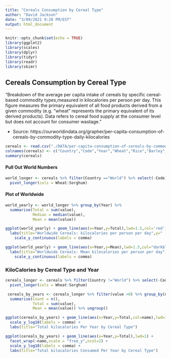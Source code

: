 ```yaml
---
title: "Cereals Consumption by Cereal Type"
author: "David Jackson"
date: "3/09/2021 9:20 PM/EST"
output: html_document
---
```


```r
knitr::opts_chunk$set(echo = TRUE)
library(ggplot2)
library(scales)
library(dplyr)
library(tidyr)
library(readr)
library(skimr)
```

## Cereals Consumption by Cereal Type
"Breakdown of the average per capita intake of cereals by specific cereal-based commodity types,measured in kilocalories per person per day. This figure measures the primary equivalent of all food products derived from a given commodity (e.g. "wheat" represents the primary equivalent of its derived
products). Data refers to cereal food supply at the consumer level but does not account for consumer wastage."

* Source: https://ourworldindata.org/grapher/per-capita-consumption-of-cereals-by-commodity-type-daily-kilocalories

```r
cereals <- read.csv("./DATA/per-capita-consumption-of-cereals-by-commodity-type-daily-kilocalories.csv") 
colnames(cereals) <- c("Country","Code","Year","Wheat","Rice","Barley","Maize","Rye","Oats","Sorghum")
summary(cereals)
```

#### Pull Out World Numbers

```r
world_longer <- cereals %>% filter(Country =="World") %>% select(-Code) %>%
  pivot_longer(cols = Wheat:Sorghum)
```

#### Plot of Worldwide 

```r
world_yearly <- world_longer %>% group_by(Year) %>%
  summarise(Total = sum(value),
            Median = median(value),
            Mean = mean(value))
```
```r
ggplot(world_yearly) + geom_line(aes(x=Year,y=Total),lwd=1.5,col='red') +
  labs(title="Worldwide Cereals: kilocalories per person per day",y=" (x1000)Calories/capita/day") + 
    scale_y_continuous(labels = comma)
```
```r
ggplot(world_yearly) + geom_line(aes(x=Year,y=Mean),lwd=1.5,col="darkblue") +
  labs(title="Worldwide Cereals: Mean kilocalories per person per day",y=" Mean Calories(x1000)/capita/day") + 
    scale_y_continuous(labels = comma)
```

### KiloCalories by Cereal Type and Year

```r
cereals_longer <- cereals %>% filter(Country !="World") %>% select(-Code) %>%
  pivot_longer(cols = Wheat:Sorghum) 

```
```r
 cereals_by_years <- cereals_longer %>% filter(value >0) %>% group_by(name,Year) %>% 
  summarise(Count = n(),
            Total = sum(value),
            Mean = mean(value)) %>% ungroup()
```
```r
ggplot(cereals_by_years) + geom_line(aes(x=Year,y=Total,col=name),lwd=1) +
  scale_y_log10(labels = comma) + 
  labs(title="Total kilocalories Per Year by Cereal Type")
```

```r
ggplot(cereals_by_years) + geom_line(aes(x=Year,y=Total),lwd=1) + 
  facet_wrap(~name,scale = "free_y",ncol=2) +
  scale_y_log10(labels = comma) + 
  labs(title="Total kilocalories Consumed Per Year by Cereal Type")
```
